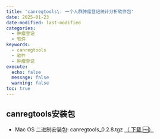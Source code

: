 ```yaml
---
title: 'canregtools\: 一个人群肿瘤登记统计分析软件包'
date: 2025-01-23
date-modified: last-modified
categories:
  - 肿瘤登记
  - 软件
keywords:
  - canregtools
  - 软件
  - 肿瘤登记
execute:
  echo: false
  message: false
  warning: false
toc: true
---
```


## canregtools安装包
- Mac OS 二进制安装包: canregtools_0.2.8.tgz [（ 下载 🆓）️](versions/canregtools_0.2.8.tgz)

